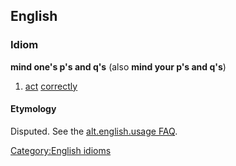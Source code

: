 == English ==
=== Idiom ===
[[Category:English idioms]]
'''mind one's p's and q's''' (also '''mind your p's and q's''')
#[[act]] [[correctly]]
==== Etymology ====
Disputed.  See the [http://www.yaelf.com/aueFAQ/mifmindyourpsandqs.shtml alt.english.usage FAQ].